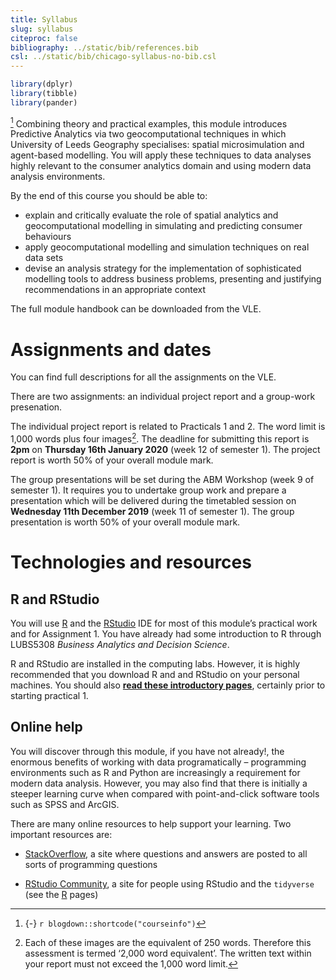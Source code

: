 ```yaml
---
title: Syllabus
slug: syllabus
citeproc: false
bibliography: ../static/bib/references.bib
csl: ../static/bib/chicago-syllabus-no-bib.csl
---
```


```r
library(dplyr)
library(tibble)
library(pander)
```

[^courseinfo] Combining theory and practical examples, this module introduces Predictive Analytics via two geocomputational techniques in which University of Leeds Geography specialises: spatial microsimulation and agent-based modelling. You will apply these techniques to data analyses highly relevant to the consumer analytics domain and using modern data analysis environments.

[^courseinfo]: {-}
  `r blogdown::shortcode("courseinfo")`

By the end of this course you should be able to:

- explain and critically evaluate the role of spatial analytics and geocomputational modelling in simulating and predicting consumer behaviours
- apply geocomputational modelling and simulation techniques on real data sets
- devise an analysis strategy for the implementation of sophisticated modelling tools to
address business problems, presenting and justifying recommendations in an appropriate context

The full module handbook can be downloaded from the VLE.

# Assignments and dates

You can find full descriptions for all the assignments on the VLE.

There are two assignments: an individual project report and a group-work presenation.

The <span class="newthought">individual project report</span> is related to Practicals 1 and 2. The word limit is 1,000 words plus four images^[Each of these images are the equivalent of 250 words. Therefore this assessment is termed ‘2,000 word equivalent’. The written text within your report must not exceed the 1,000 word limit.]. The deadline for submitting this report is **2pm** on **Thursday 16th January 2020** (week 12 of semester 1). The project report is worth 50% of your overall module mark.

The <span class="newthought">group presentations</span> will be set during the ABM Workshop (week 9 of semester 1). It requires you to undertake group work and prepare a presentation which will be delivered during the timetabled session on **Wednesday 11th December 2019** (week 11 of semester 1). The group presentation is worth 50% of your overall module mark.

# Technologies and resources

## R and RStudio

You will use [R](https://cran.r-project.org/) and the [RStudio](https://www.rstudio.com/) IDE for most of this module's practical work and for Assignment 1. You have already had some introduction to R through LUBS5308 _Business Analytics and Decision Science_.

R and RStudio are installed in the computing labs. However, it is highly recommended that you download R and and RStudio on your personal machines. You should also [**read these introductory pages**](/install/), certainly prior to starting practical 1.


## Online help

You will discover through this module, if you have not already!, the enormous benefits of working with data programatically -- programming environments such as R and Python are increasingly a requirement for modern data analysis. However, you may also find that there is initially a steeper learning curve when compared with point-and-click software tools such as SPSS and ArcGIS.

There are many online resources to help support your learning. Two important resources are:

- [StackOverflow](https://stackoverflow.com/), a site where questions and answers are posted to all sorts of programming questions

- [RStudio Community](https://community.rstudio.com/), a site for people using RStudio and the `tidyverse` (see the [R](/install/) pages)
